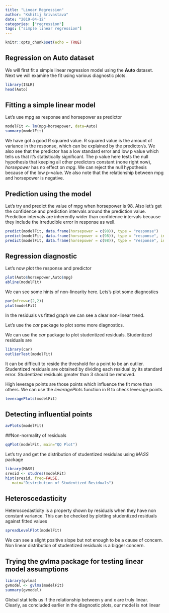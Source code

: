 ```yaml
---
title: "Linear Regression"
author: "Kshitij Srivastava"
date: "2019-04-12"
categories: ["regression"]
tags: ["simple linear regression"]
---
```

  
  ```r
knitr::opts_chunk$set(echo = TRUE)
```

## Regression on Auto dataset
We will first fit a simple linear regression model using the **Auto** dataset. Next we will examine the fit using various diagnostic plots.

```r
library(ISLR)
head(Auto)
```

## Fitting a simple linear model
Let's use mpg as response and horsepower as predictor

```r
modelFit <- lm(mpg~horsepower, data=Auto)
summary(modelFit)
```

We have got a good R squared value. R squared value is the amount of variance in the response, which can be explained by the predictor/s. We also see that the predictor has a low standard error and low p value which tells us that it's statistically significant. The p value here tests the null hypothesis that keeping all other predictors constant (none right now), *horsepower* has no effect on *mpg*. We can reject the null hypothesis because of the low p-value. We also note that the relationship between mpg and horsepower is negative.

## Prediction using the model
Let's try and predict the value of mpg when horsepower is 98. Also let's get the confidence and prediction intervals around the prediction value. Prediction intervals are inherently wider than confidence intervals because they include the irreducible error in response as well.

```r
predict(modelFit, data.frame(horsepower = c(98)), type = "response")
predict(modelFit, data.frame(horsepower = c(98)), type = "response", interval = "confidence")
predict(modelFit, data.frame(horsepower = c(98)), type = "response", interval = "prediction")
```

## Regression diagnostic
Let's now plot the response and predictor
```r
plot(Auto$horsepower,Auto$mpg)
abline(modelFit)
```

We can see some hints of non-linearity here. Lets's plot some diagnostics
```r
par(mfrow=c(2,2))
plot(modelFit)

```
In the residuals vs fitted graph we can see a clear non-linear trend.

Let's use the *car* package to plot some more diagnostics.

We can use the *car* package to plot studentized residuals. Studentized residuals are 
```r
library(car)
outlierTest(modelFit)
```
It can be difficult to reside the threshold for a point to be an outlier. Studentized residuals are obtained by dividing each residual by its standard error. Studentized residuals greater than 3 should be removed.

High leverage points are those points which influence the fit more than others.
We can use the *leveragePlots* function in R to check leverage points.

```r
leveragePlots(modelFit)
```

## Detecting influential points
```r
avPlots(modelFit)
```

##Non-normality of residuals
```r
qqPlot(modelFit, main="QQ Plot")
```

Let's try and get the distribution of studentized residulas using *MASS* package
```r
library(MASS)
sresid <- studres(modelFit) 
hist(sresid, freq=FALSE, 
   main="Distribution of Studentized Residuals")
```

## Heteroscedasticity
Heteroscedasticity is a property shown by residuals when they have non constant variance. This can be checked by plotting studentized residuals against fitted values
```r
spreadLevelPlot(modelFit)
```
We can see a slight positive slope but not enough to be a cause of concern. Non linear distribution of studentized residuals is a bigger concern.

## Trying the gvlma package for testing linear model assumptions
```r
library(gvlma)
gvmodel <- gvlma(modelFit) 
summary(gvmodel)
```

Global stat tells us if the relationship between y and x are truly linear. Clearly, as concluded earlier in the diagnostic plots, our model is not linear